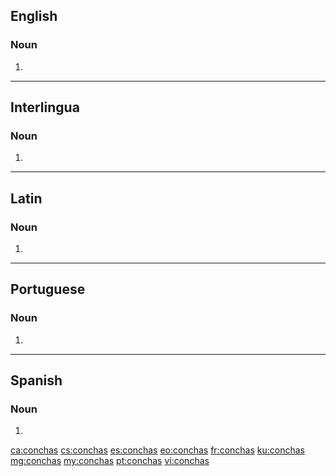 {{also|Conchas}}
==English==

===Noun===
{{head|en|noun plural form}}

# {{plural of|concha|lang=en}}

----

==Interlingua==

===Noun===
{{head|ia|noun plural form}}

# {{plural of|concha|lang=ia}}

----

==Latin==

===Noun===
{{la-noun-form|conchās}}

# {{inflection of|concha||acc|p|lang=la}}

----

==Portuguese==

===Noun===
{{head|pt|noun plural form}}

# {{plural of|concha|lang=pt}}

----

==Spanish==

===Noun===
{{head|es|noun form}}

# {{plural of|concha|lang=es}}

[[ca:conchas]]
[[cs:conchas]]
[[es:conchas]]
[[eo:conchas]]
[[fr:conchas]]
[[ku:conchas]]
[[mg:conchas]]
[[my:conchas]]
[[pt:conchas]]
[[vi:conchas]]